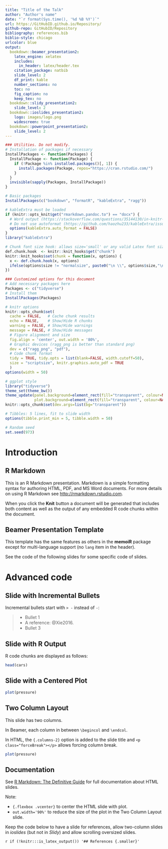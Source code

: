 ```yaml
---
title: "Title of the Talk"
author: "Author's name"
date: "`r format(Sys.time(), '%d %B %Y')`"
url: https://GitHubID.github.io/Repository/
github-repo: GitHubID/Repository
bibliography: references.bib
biblio-style: chicago
urlcolor: blue
output:
  bookdown::beamer_presentation2:
    latex_engine: xelatex
    includes:
      in_header: latex/header.tex
    citation_package: natbib
    slide_level: 2
    df_print: kable
    number_sections: no
    toc: no
    fig_caption: no
    keep_tex: no
  bookdown::slidy_presentation2:
    slide_level: 2
  bookdown::ioslides_presentation2:
    logo: images/logo.png
    widescreen: true
  bookdown::powerpoint_presentation2:
    slide_level: 2
---
```


```r
### Utilities. Do not modify.
# Installation of packages if necessary
InstallPackages <- function(Packages) {
  InstallPackage <- function(Package) {
    if (!Package %in% installed.packages()[, 1]) {
      install.packages(Package, repos="https://cran.rstudio.com/")
    }
  }
  invisible(sapply(Packages, InstallPackage))
}

# Basic packages
InstallPackages(c("bookdown", "formatR", "kableExtra", "ragg"))

# kableExtra must be loaded 
if (knitr::opts_knit$get("rmarkdown.pandoc.to") == "docx") {
  # Word output (https://stackoverflow.com/questions/35144130/in-knitr-how-can-i-test-for-if-the-output-will-be-pdf-or-word)
  # Do not use autoformat (https://github.com/haozhu233/kableExtra/issues/308)
  options(kableExtra.auto_format = FALSE)
}
library("kableExtra")

# Chunk font size hook: allows size='small' or any valid Latex font size in chunk options
def.chunk.hook  <- knitr::knit_hooks$get("chunk")
knitr::knit_hooks$set(chunk = function(x, options) {
  x <- def.chunk.hook(x, options)
  ifelse(options$size != "normalsize", paste0("\n \\", options$size,"\n\n", x, "\n\n \\normalsize"), x)
})
```

```r
### Customized options for this document
# Add necessary packages here
Packages <- c("tidyverse")
# Install them
InstallPackages(Packages)

# knitr options
knitr::opts_chunk$set(
  cache = FALSE,   # Cache chunk results
  echo = FALSE,    # Show/Hide R chunks
  warning = FALSE, # Show/Hide warnings
  message = FALSE, # Show/Hide messages
  # Figure alignment and size
  fig.align = 'center', out.width = '80%',
  # Graphic devices (ragg_png is better than standard png)
  dev = c("ragg_png", "pdf"),
  # Code chunk format
  tidy = TRUE, tidy.opts = list(blank=FALSE, width.cutoff=50),
  size = "scriptsize", knitr.graphics.auto_pdf = TRUE
  )
options(width = 50)

# ggplot style
library("tidyverse")
theme_set(theme_bw())
theme_update(panel.background=element_rect(fill="transparent", colour=NA),
             plot.background=element_rect(fill="transparent", colour=NA))
knitr::opts_chunk$set(dev.args=list(bg="transparent"))

# Tibbles: 5 lines, fit to slide width
options(tibble.print_min = 5, tibble.width = 50)

# Random seed
set.seed(973)
```


# Introduction

## R Markdown

This is an R Markdown presentation. 
Markdown is a simple formatting syntax for authoring HTML, PDF, and MS Word documents. 
For more details on using R Markdown see <http://rmarkdown.rstudio.com>.

When you click the **Knit** button a document will be generated that includes both content as well as the output of any embedded R code chunks within the document.

## Beamer Presentation Template

This template has the same features as others in the **memoiR** package except for
multi-language support (no `lang` item in the header).

See the code of the following slides for some specific code of slides.


# Advanced code

## Slide with Incremental Bullets

Incremental bullets start with `> -` instead of `-`:

> - Bullet 1
> - A reference: @Xie2016.
> - Bullet 3

## Slide with R Output

R code chunks are displayed as follows:

```r
head(cars)
```

## Slide with a Centered Plot{.flexbox .vcenter}

```r
plot(pressure)
```

## Two Column Layout{.columns-2} 

\begincols
  \begincol{.48\textwidth}

This slide has two columns.

In Beamer, each column in between `\begincol` and `\endcol`.

In HTML, the `{.columns-2}` option is added to the slide title and `<p class="forceBreak"></p>` allows forcing column break.


  \endcol
  \begincol{.48\textwidth}
  <p class="forceBreak"></p>

```r
plot(pressure)
```

  \endcol
\endcols

## Documentation

See [R Markdown: The Definitive Guide](https://bookdown.org/yihui/rmarkdown/ioslides-presentation.html) for full documentation about HTML slides.

Note:

- `{.flexbox .vcenter}` to center the HTML slide with plot.
- `out.width='90%'` to reduce the size of the plot in the Two Column Layout slide.

Keep the code below to have a slide for references, allow two-column slides in _ioslides_ (but not in _Slidy_) and allow scrolling oversized slides.

<!-- A slide for references --> 
`r if (!knitr:::is_latex_output()) '## References {.smaller}'`
<!-- Styles for HTML slides -->
<!-- https://stackoverflow.com/questions/38260799/references-page-truncated-in-rmarkdown-ioslides-presentation/38294541#38294541 -->
<style>
  .forceBreak { -webkit-column-break-after: always; break-after: column; }
  slides > slide { overflow: scroll; }
  slides > slide:not(.nobackground):after { content: ''; }
</style>
